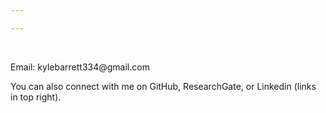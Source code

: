```yaml
---

---
```


<br>
<link rel="stylesheet" href="styles.css" type="text/css">

Email: kylebarrett334@gmail.com

You can also connect with me on GitHub, ResearchGate, or Linkedin (links in top right).